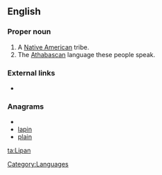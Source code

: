 ==English==

===Proper noun===
{{wikipedia}}
{{en-proper noun}}

# A [[Native American]] tribe.
# The [[Athabascan]] language these people speak.

===External links===
* {{ethnologue|code=apl}}

===Anagrams===
* {{alphagram|ailnp}}
* [[lapin#English|lapin]]
* [[plain#English|plain]]

[[Category:Languages]]

[[ta:Lipan]]